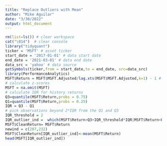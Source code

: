 ```yaml
---
title: "Replace Outliers with Mean"
author: "Mike Aguilar"
date: "3/30/2022"
output: html_document
---
```


<!-- ### Replace Outliers with Mean -->
```r
rm(list=ls()) # clear workspace
cat("\014")  # clear console
library("tidyquant") 
ticker = 'MSFT' # asset ticker
start_date = '2017-01-01' # data start date
end_date = '2021-03-01' # data end date
data_src = 'yahoo' # data source
getSymbols(ticker,from = start_date,to = end_date, src=data_src)
library(PerformanceAnalytics)
MSFT$Return = MSFT$MSFT.Adjusted/lag.xts(MSFT$MSFT.Adjusted,k=1) - 1 # use lag.xts to obtain the lag for xts data
# calculate z-scores
MSFT = na.omit(MSFT)
# calculate IQR for history returns
Q3=quantile(MSFT$Return,probs = 0.75)
Q1=quantile(MSFT$Return,probs = 0.25)
IQR = Q3 - Q1
# pick observations beyond 2*IQR from the Q1 and Q3
IQR_threshold = 2
IQR_outlier_ind =  which(MSFT$Return>Q3+IQR_threshold*IQR|MSFT$Return<Q1-IQR_threshold*IQR)
MSFT$CleanReturn= MSFT$Return
newind = c(207,232)
MSFT$CleanReturn[IQR_outlier_ind]<-mean(MSFT$Return)
head(MSFT[IQR_outlier_ind])
```